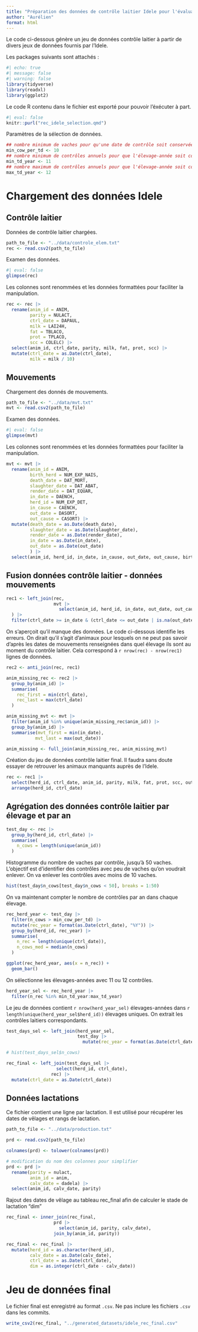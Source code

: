 ```yaml
---
title: "Préparation des données de contrôle laitier Idele pour l'évaluation de l'impact des mammites sur la probabilité de réforme"
author: "Aurélien"
format: html
---
```


Le code ci-dessous génère un jeu de données contrôle laitier à partir de divers jeux de données fournis par l'Idele.

Les packages suivants sont attachés :

```r
#| echo: true
#| message: false
#| warning: false
library(tidyverse)
library(readxl)
library(ggplot2)
```

Le code R contenu dans le fichier est exporté pour pouvoir l'éxécuter à part.

```r
#| eval: false
knitr::purl("rec_idele_selection.qmd")
```

Paramètres de la sélection de données.

```r
## nombre minimum de vaches pour qu'une date de contrôle soit conservée
min_cow_per_td <- 10
## nombre minimum de contrôles annuels pour que l'élevage-année soit conservé
min_td_year <- 11
## nombre maximum de contrôles annuels pour que l'élevage-année soit conservé
max_td_year <- 12
```


# Chargement des données Idele

## Contrôle laitier

Données de contrôle laitier chargées.

```r
path_to_file <- "../data/controle_elem.txt"
rec <- read.csv2(path_to_file)
```

Examen des données.

```r
#| eval: false
glimpse(rec)
```

Les colonnes sont renommées et les données formattées pour faciliter la manipulation.

```r
rec <- rec |> 
  rename(anim_id = ANIM,
         parity = NULACT,
         ctrl_date = DAPAUL,
         milk = LAI24H,
         fat = TBLACO,
         prot = TPLACO,
         scc = COLELC) |> 
  select(anim_id, ctrl_date, parity, milk, fat, prot, scc) |> 
  mutate(ctrl_date = as.Date(ctrl_date),
         milk = milk / 10)
```

## Mouvements

Chargement des donnés de mouvements.

```r
path_to_file <- "../data/mvt.txt"
mvt <- read.csv2(path_to_file)
```

Examen des données.

```r
#| eval: false
glimpse(mvt)
```

Les colonnes sont renommées et les données formattées pour faciliter la manipulation.

```r
mvt <- mvt |> 
  rename(anim_id = ANIM,
         birth_herd = NUM_EXP_NAIS,
         death_date = DAT_MORT,
         slaughter_date = DAT_ABAT,
         render_date = DAT_EQUAR,
         in_date = DAENCH,
         herd_id = NUM_EXP_DET,
         in_cause = CAENCH,
         out_date = DASORT,
         out_cause = CASORT) |> 
  mutate(death_date = as.Date(death_date),
         slaughter_date = as.Date(slaughter_date),
         render_date = as.Date(render_date),
         in_date = as.Date(in_date),
         out_date = as.Date(out_date)
         ) |> 
  select(anim_id, herd_id, in_date, in_cause, out_date, out_cause, birth_herd, death_date, slaughter_date, render_date)
```

## Fusion données contrôle laitier - données mouvements

```r
rec1 <- left_join(rec,
                  mvt |> 
                    select(anim_id, herd_id, in_date, out_date, out_cause)
  ) |> 
  filter(ctrl_date >= in_date & (ctrl_date <= out_date | is.na(out_date)))
```

On s'aperçoit qu'il manque des données. Le code ci-dessous identifie les erreurs. On dirait qu'il s'agit d'animaux pour lesquels on ne peut pas savoir d'après les dates de mouvements renseignées dans quel élevage ils sont au moment du contrôle laitier. Cela correspond à `r nrow(rec) - nrow(rec1)` lignes de données.

```r
rec2 <- anti_join(rec, rec1)

anim_missing_rec <- rec2 |> 
  group_by(anim_id) |> 
  summarise(
    rec_first = min(ctrl_date),
    rec_last = max(ctrl_date)
  )

anim_missing_mvt <- mvt |> 
  filter(anim_id %in% unique(anim_missing_rec$anim_id)) |> 
  group_by(anim_id) |> 
  summarise(mvt_first = min(in_date),
           mvt_last = max(out_date))

anim_missing <- full_join(anim_missing_rec, anim_missing_mvt)
```

Création du jeu de données contrôle laitier final. Il faudra sans doute essayer de retrouver les animaux manquants auprès de l'Idele.

```r
rec <- rec1 |> 
  select(herd_id, ctrl_date, anim_id, parity, milk, fat, prot, scc, out_cause, out_date) |> 
  arrange(herd_id, ctrl_date)
```

## Agrégation des données contrôle laitier par élevage et par an

```r
test_day <- rec |> 
  group_by(herd_id, ctrl_date) |> 
  summarise(
    n_cows = length(unique(anim_id))
  )
```

Histogramme du nombre de vaches par contrôle, jusqu'à 50 vaches. L'objectif est d'identifier des contrôles avec peu de vaches qu'on voudrait enlever. On va enlever les contrôles avec moins de 10 vaches.

```r
hist(test_day$n_cows[test_day$n_cows < 50], breaks = 1:50)
```

On va maintenant compter le nombre de contrôles par an dans chaque élevage.

```r
rec_herd_year <- test_day |>
  filter(n_cows > min_cow_per_td) |> 
  mutate(rec_year = format(as.Date(ctrl_date), "%Y")) |> 
  group_by(herd_id, rec_year) |> 
  summarise(
    n_rec = length(unique(ctrl_date)),
    n_cows_med = median(n_cows)
  )
```


```r
ggplot(rec_herd_year, aes(x = n_rec)) +
  geom_bar()
```

On sélectionne les élevages-années avec 11 ou 12 contrôles.

```r
herd_year_sel <- rec_herd_year |> 
  filter(n_rec %in% min_td_year:max_td_year)
```

Le jeu de données contient `r nrow(herd_year_sel)` élevages-années dans `r length(unique(herd_year_sel$herd_id))` élevages uniques. On extrait les contrôles laitiers correspondants.

```r
test_days_sel <- left_join(herd_year_sel, 
                           test_day |> 
                             mutate(rec_year = format(as.Date(ctrl_date), "%Y")))

# hist(test_days_sel$n_cows)
```

```r
rec_final <- left_join(test_days_sel |> 
                   select(herd_id, ctrl_date),
                 rec) |> 
  mutate(ctrl_date = as.Date(ctrl_date))
```

## Données lactations

Ce fichier contient une ligne par lactation. Il est utilisé pour récupérer les dates de vêlages et rangs de lactation.

```r
path_to_file <- "../data/production.txt"

prd <- read.csv2(path_to_file)

colnames(prd) <- tolower(colnames(prd))

# modification du nom des colonnes pour simplifier
prd <- prd |> 
  rename(parity = nulact,
         anim_id = anim,
         calv_date = dadela) |> 
  select(anim_id, calv_date, parity)
```

Rajout des dates de vêlage au tableau rec_final afin de calculer le stade de lactation "dim"

```r
rec_final <- inner_join(rec_final,
                  prd |> 
                    select(anim_id, parity, calv_date),
                  join_by(anim_id, parity))

rec_final <- rec_final |> 
  mutate(herd_id = as.character(herd_id),
         calv_date = as.Date(calv_date), 
         ctrl_date = as.Date(ctrl_date),
         dim = as.integer(ctrl_date - calv_date))
```

# Jeu de données final

Le fichier final est enregistré au format `.csv`. Ne pas inclure les fichiers `.csv` dans les commits.

```r
write_csv2(rec_final, "../generated_datasets/idele_rec_final.csv"           )
```
